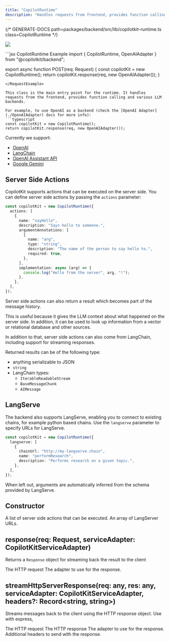 ```yaml
---
title: "CopilotRuntime"
description: "Handles requests from frontend, provides function calling and various LLM backends."
---
```


{/* GENERATE-DOCS path=packages/backend/src/lib/copilotkit-runtime.ts class=CopilotRuntime */}
 
<img
  referrerPolicy="no-referrer-when-downgrade"
  src="https://static.scarf.sh/a.png?x-pxid=a9b290bb-38f9-4518-ac3b-8f54fdbf43be"
/>
 
<RequestExample>
  ```jsx CopilotRuntime Example
  import {
    CopilotRuntime,
    OpenAIAdapter
  } from "@copilotkit/backend";
 
  export async function POST(req: Request) {
    const copilotKit = new CopilotRuntime();
    return copilotKit.response(req, new OpenAIAdapter());
  }
 
```
</RequestExample>
 
This class is the main entry point for the runtime. It handles requests from the frontend, provides function calling and various LLM backends.
 
For example, to use OpenAI as a backend (check the [OpenAI Adapter](./OpenAIAdapter) docs for more info):
```typescript
const copilotKit = new CopilotRuntime();
return copilotKit.response(req, new OpenAIAdapter());
```
 
Currently we support:
 
- [OpenAI](./OpenAIAdapter)
- [LangChain](./LangChainAdapter)
- [OpenAI Assistant API](./OpenAIAssistantAdapter)
- [Google Gemini](./GoogleGenerativeAIAdapter)
 
## Server Side Actions
 
CopilotKit supports actions that can be executed on the server side. You can define server side actions by passing the `actions` parameter:
 
```typescript
const copilotKit = new CopilotRuntime({
  actions: [
    {
      name: "sayHello",
      description: "Says hello to someone.",
      argumentAnnotations: [
        {
          name: "arg",
          type: "string",
          description: "The name of the person to say hello to.",
          required: true,
        },
      ],
      implementation: async (arg) => {
        console.log("Hello from the server", arg, "!");
      },
    },
  ],
});
```
 
Server side actions can also return a result which becomes part of the message history.
 
This is useful because it gives the LLM context about what happened on the server side. In addition,
it can be used to look up information from a vector or relational database and other sources.
 
In addition to that, server side actions can also come from LangChain, including support for streaming responses.
 
Returned results can be of the following type:
 
- anything serializable to JSON
- `string`
- LangChain types:
  - `IterableReadableStream`
  - `BaseMessageChunk`
  - `AIMessage`
 
## LangServe
 
The backend also supports LangServe, enabling you to connect to existing chains, for example python based chains.
Use the `langserve` parameter to specify URLs for LangServe.
 
```typescript
const copilotKit = new CopilotRuntime({
  langserve: [
    {
      chainUrl: "http://my-langserve.chain",
      name: "performResearch",
      description: "Performs research on a given topic.",
    },
  ],
});
```
 
When left out, arguments are automatically inferred from the schema provided by LangServe.

## Constructor

<ResponseField name="actions" type="Action<T>[]" >
A list of server side actions that can be executed.
</ResponseField>

<ResponseField name="langserve" type="RemoteChain[]" >
An array of LangServer URLs.
</ResponseField>

<ResponseField name="debug" type="boolean" >

</ResponseField>

<ResponseField name="copilotCloud" type="CopilotCloud" >

</ResponseField>

## response(req: Request, serviceAdapter: CopilotKitServiceAdapter)

Returns a `Response` object for streaming back the result to the client

<ResponseField name="req" type="Request" required>
The HTTP request
</ResponseField>

<ResponseField name="serviceAdapter" type="CopilotKitServiceAdapter" required>
The adapter to use for the response.
</ResponseField>

## streamHttpServerResponse(req: any, res: any, serviceAdapter: CopilotKitServiceAdapter, headers?: Record&lt;string, string&gt;)

Streams messages back to the client using the HTTP response object. Use with express,

<ResponseField name="req" type="any" required>
The HTTP request
</ResponseField>

<ResponseField name="res" type="any" required>
The HTTP response
</ResponseField>

<ResponseField name="serviceAdapter" type="CopilotKitServiceAdapter" required>
The adapter to use for the response.
</ResponseField>

<ResponseField name="headers" type="Record<string, string>" >
Additional headers to send with the response.
</ResponseField>


